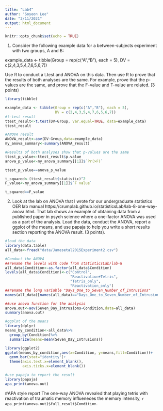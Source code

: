 ```yaml
---
title: "Lab4"
author: "Soyeon Lee"
date: "3/11/2021"
output: html_document
---
```


```r
knitr::opts_chunk$set(echo = TRUE)
```

1. Consider the following example data for a between-subjects experiment with two groups, A and B:

example_data <- tibble(Group = rep(c("A","B"), each = 5),
                       DV = c(2,4,3,5,4,7,6,5,6,7))

Use R to conduct a t.test and ANOVA on this data. Then use R to prove that the results of both analyses are the same. For example, prove that the p-values are the same, and prove that the F-value and T-value are related. (3 points)

```r
library(tibble)

example_data <- tibble(Group = rep(c("A","B"), each = 5),
                       DV = c(2,4,3,5,4,7,6,5,6,7))
#t-test result
ttest_result<-t.test(DV~Group, var.equal=TRUE, data=example_data)
ttest_result

#ANOVA result
ANOVA_result<-aov(DV~Group,data=example_data)
my_anova_summary<-summary(ANOVA_result)

#Results of both analyses show that p-values are the same
ttest_p_value<-ttest_result$p.value
anova_p_value<-my_anova_summary[[1]]$`Pr(>F)`

ttest_p_value==anova_p_value

t_squared<-(ttest_result$statistic)^2
F_value<-my_anova_summary[[1]]$`F value` 

t_squared==F_value
```

2. Look at the lab on ANOVA that I wrote for our undergraduate statistics OER lab manual https://crumplab.github.io/statisticsLab/lab-8-one-way-anova.html. That lab shows an example of obtaining data from a published paper in psych science where a one-factor ANOVA was used as a part of the analysis. Load the data, conduct the ANOVA, report a ggplot of the means, and use papaja to help you write a short results section reporting the ANOVA result. (3 points).

```r
#load the data
library(data.table)
all_data<-fread("data/Jamesetal2015Experiment2.csv")

#Conduct the ANOVA
##rename the levels with code from statisticsLab/lab-8
all_data$Condition<-as.factor(all_data$Condition)
levels(all_data$Condition)<-c("Control",
                              "Reactivation+Tetris",
                              "Tetris_only",
                              "Reactivation_only")
##rename the long variable "Days_One_to_Seven_Number_of_Intrusions" 
names(all_data)[names(all_data)=="Days_One_to_Seven_Number_of_Intrusions"]<-"Seven_Day_Intrusions"

##use anova function for the analysis 
anova.out<-aov(Seven_Day_Intrusions~Condition,data=all_data)
summary(anova.out)

#ggplot of the means
library(dplyr)
means_by_condition<-all_data%>%
  group_by(Condition)%>%
  summarize(means=mean(Seven_Day_Intrusions))

library(ggplot2)
ggplot(means_by_condition,aes(x=Condition, y=means,fill=Condition))+
  geom_bar(stat="identity")+
  theme(axis.text.x=element_blank(),
        axis.ticks.x=element_blank())

#use papaja to report the result
library(papaja)
apa_print(anova.out)
```

#APA style report
The one-way ANOVA revealed that playing tetris with reactivation of traumatic memory influeneces the memory intensity, `r apa_print(anova.out)$full_result$Condition`.
